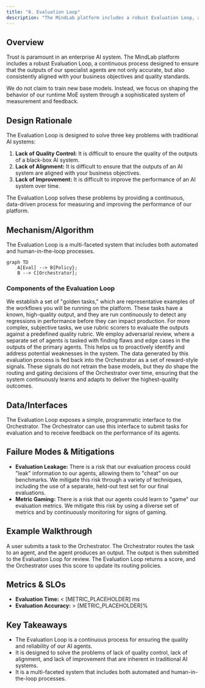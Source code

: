 ```yaml
---
title: "8. Evaluation Loop"
description: "The MindLab platform includes a robust Evaluation Loop, a continuous process designed to ensure that the outputs of our specialist agents are not only accurate, but also consistently aligned with your business objectives and quality standards."
---
```


## Overview

Trust is paramount in an enterprise AI system. The MindLab platform includes a robust Evaluation Loop, a continuous process designed to ensure that the outputs of our specialist agents are not only accurate, but also consistently aligned with your business objectives and quality standards.

<Note>
We do not claim to train new base models. Instead, we focus on shaping the behavior of our runtime MoE system through a sophisticated system of measurement and feedback.
</Note>

## Design Rationale

The Evaluation Loop is designed to solve three key problems with traditional AI systems:

1.  **Lack of Quality Control:** It is difficult to ensure the quality of the outputs of a black-box AI system.
2.  **Lack of Alignment:** It is difficult to ensure that the outputs of an AI system are aligned with your business objectives.
3.  **Lack of Improvement:** It is difficult to improve the performance of an AI system over time.

The Evaluation Loop solves these problems by providing a continuous, data-driven process for measuring and improving the performance of our platform.

## Mechanism/Algorithm

The Evaluation Loop is a multi-faceted system that includes both automated and human-in-the-loop processes.

```mermaid
graph TD
    A[Eval] --> B{Policy};
    B --> C[Orchestrator];
```

### Components of the Evaluation Loop

<AccordionGroup>
  <Accordion title="Goldens & Rubrics">
    We establish a set of "golden tasks," which are representative examples of the workflows you will be running on the platform. These tasks have a known, high-quality output, and they are run continuously to detect any regressions in performance before they can impact production. For more complex, subjective tasks, we use rubric scorers to evaluate the outputs against a predefined quality rubric.
  </Accordion>
  <Accordion title="Adversarial Review">
    We employ adversarial review, where a separate set of agents is tasked with finding flaws and edge cases in the outputs of the primary agents. This helps us to proactively identify and address potential weaknesses in the system.
  </Accordion>
  <Accordion title="Policy Shaping">
    The data generated by this evaluation process is fed back into the Orchestrator as a set of reward-style signals. These signals do not retrain the base models, but they do shape the routing and gating decisions of the Orchestrator over time, ensuring that the system continuously learns and adapts to deliver the highest-quality outcomes.
  </Accordion>
</AccordionGroup>

## Data/Interfaces

The Evaluation Loop exposes a simple, programmatic interface to the Orchestrator. The Orchestrator can use this interface to submit tasks for evaluation and to receive feedback on the performance of its agents.

## Failure Modes & Mitigations

-   **Evaluation Leakage:** There is a risk that our evaluation process could "leak" information to our agents, allowing them to "cheat" on our benchmarks. We mitigate this risk through a variety of techniques, including the use of a separate, held-out test set for our final evaluations.
-   **Metric Gaming:** There is a risk that our agents could learn to "game" our evaluation metrics. We mitigate this risk by using a diverse set of metrics and by continuously monitoring for signs of gaming.

## Example Walkthrough

A user submits a task to the Orchestrator. The Orchestrator routes the task to an agent, and the agent produces an output. The output is then submitted to the Evaluation Loop for review. The Evaluation Loop returns a score, and the Orchestrator uses this score to update its routing policies.

## Metrics & SLOs

-   **Evaluation Time:** < [METRIC_PLACEHOLDER] ms
-   **Evaluation Accuracy:** > [METRIC_PLACEHOLDER]%

## Key Takeaways

-   The Evaluation Loop is a continuous process for ensuring the quality and reliability of our AI agents.
-   It is designed to solve the problems of lack of quality control, lack of alignment, and lack of improvement that are inherent in traditional AI systems.
-   It is a multi-faceted system that includes both automated and human-in-the-loop processes.
